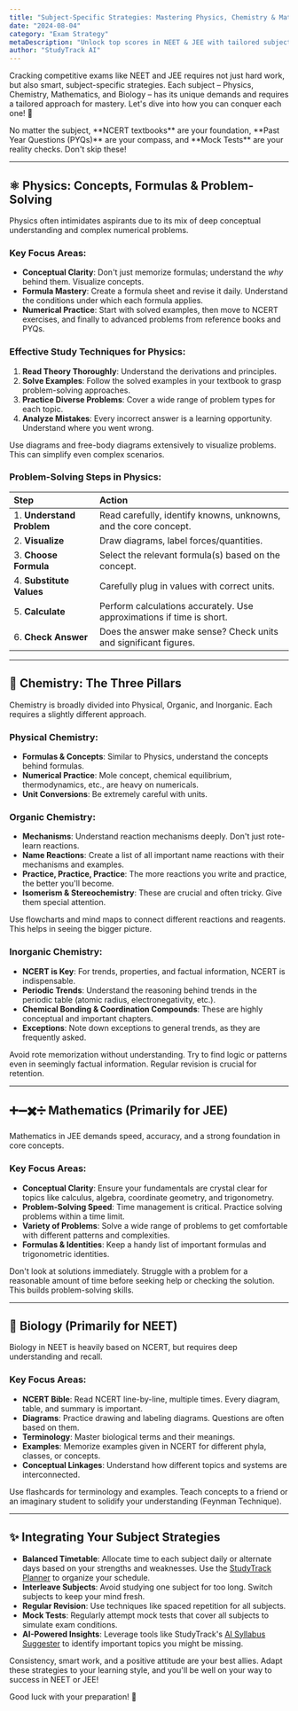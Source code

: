 ```yaml
---
title: "Subject-Specific Strategies: Mastering Physics, Chemistry & Math/Biology for NEET/JEE"
date: "2024-08-04"
category: "Exam Strategy"
metaDescription: "Unlock top scores in NEET & JEE with tailored subject-specific strategies for Physics, Chemistry, Mathematics, and Biology. Learn how to study each subject effectively."
author: "StudyTrack AI"
---
```


Cracking competitive exams like NEET and JEE requires not just hard work, but also smart, subject-specific strategies. Each subject – Physics, Chemistry, Mathematics, and Biology – has its unique demands and requires a tailored approach for mastery. Let's dive into how you can conquer each one! 🚀

<Info title="Universal Truth">
No matter the subject, **NCERT textbooks** are your foundation, **Past Year Questions (PYQs)** are your compass, and **Mock Tests** are your reality checks. Don't skip these!
</Info>

---

## ⚛️ Physics: Concepts, Formulas & Problem-Solving

Physics often intimidates aspirants due to its mix of deep conceptual understanding and complex numerical problems.

### Key Focus Areas:
*   **Conceptual Clarity**: Don't just memorize formulas; understand the *why* behind them. Visualize concepts.
*   **Formula Mastery**: Create a formula sheet and revise it daily. Understand the conditions under which each formula applies.
*   **Numerical Practice**: Start with solved examples, then move to NCERT exercises, and finally to advanced problems from reference books and PYQs.

### Effective Study Techniques for Physics:
1.  **Read Theory Thoroughly**: Understand the derivations and principles.
2.  **Solve Examples**: Follow the solved examples in your textbook to grasp problem-solving approaches.
3.  **Practice Diverse Problems**: Cover a wide range of problem types for each topic.
4.  **Analyze Mistakes**: Every incorrect answer is a learning opportunity. Understand where you went wrong.

<Tip title="Physics Pro-Tip">
Use diagrams and free-body diagrams extensively to visualize problems. This can simplify even complex scenarios.
</Tip>

### Problem-Solving Steps in Physics:

| Step                      | Action                                                                 |
| :------------------------ | :--------------------------------------------------------------------- |
| 1. **Understand Problem** | Read carefully, identify knowns, unknowns, and the core concept.       |
| 2. **Visualize**          | Draw diagrams, label forces/quantities.                                |
| 3. **Choose Formula**     | Select the relevant formula(s) based on the concept.                   |
| 4. **Substitute Values**  | Carefully plug in values with correct units.                           |
| 5. **Calculate**          | Perform calculations accurately. Use approximations if time is short.    |
| 6. **Check Answer**       | Does the answer make sense? Check units and significant figures.         |

---

## 🧪 Chemistry: The Three Pillars

Chemistry is broadly divided into Physical, Organic, and Inorganic. Each requires a slightly different approach.

### Physical Chemistry:
*   **Formulas & Concepts**: Similar to Physics, understand the concepts behind formulas.
*   **Numerical Practice**: Mole concept, chemical equilibrium, thermodynamics, etc., are heavy on numericals.
*   **Unit Conversions**: Be extremely careful with units.

### Organic Chemistry:
*   **Mechanisms**: Understand reaction mechanisms deeply. Don't just rote-learn reactions.
*   **Name Reactions**: Create a list of all important name reactions with their mechanisms and examples.
*   **Practice, Practice, Practice**: The more reactions you write and practice, the better you'll become.
*   **Isomerism & Stereochemistry**: These are crucial and often tricky. Give them special attention.

<Info title="Organic Chemistry Note">
Use flowcharts and mind maps to connect different reactions and reagents. This helps in seeing the bigger picture.
</Info>

### Inorganic Chemistry:
*   **NCERT is Key**: For trends, properties, and factual information, NCERT is indispensable.
*   **Periodic Trends**: Understand the reasoning behind trends in the periodic table (atomic radius, electronegativity, etc.).
*   **Chemical Bonding & Coordination Compounds**: These are highly conceptual and important chapters.
*   **Exceptions**: Note down exceptions to general trends, as they are frequently asked.

<Warning title="Inorganic Chemistry Pitfall">
Avoid rote memorization without understanding. Try to find logic or patterns even in seemingly factual information. Regular revision is crucial for retention.
</Warning>

---

## ➕➖✖️➗ Mathematics (Primarily for JEE)

Mathematics in JEE demands speed, accuracy, and a strong foundation in core concepts.

### Key Focus Areas:
*   **Conceptual Clarity**: Ensure your fundamentals are crystal clear for topics like calculus, algebra, coordinate geometry, and trigonometry.
*   **Problem-Solving Speed**: Time management is critical. Practice solving problems within a time limit.
*   **Variety of Problems**: Solve a wide range of problems to get comfortable with different patterns and complexities.
*   **Formulas & Identities**: Keep a handy list of important formulas and trigonometric identities.

<Tip title="Math Practice">
Don't look at solutions immediately. Struggle with a problem for a reasonable amount of time before seeking help or checking the solution. This builds problem-solving skills.
</Tip>

---

## 🧬 Biology (Primarily for NEET)

Biology in NEET is heavily based on NCERT, but requires deep understanding and recall.

### Key Focus Areas:
*   **NCERT Bible**: Read NCERT line-by-line, multiple times. Every diagram, table, and summary is important.
*   **Diagrams**: Practice drawing and labeling diagrams. Questions are often based on them.
*   **Terminology**: Master biological terms and their meanings.
*   **Examples**: Memorize examples given in NCERT for different phyla, classes, or concepts.
*   **Conceptual Linkages**: Understand how different topics and systems are interconnected.

<Info title="Biology Revision">
Use flashcards for terminology and examples. Teach concepts to a friend or an imaginary student to solidify your understanding (Feynman Technique).
</Info>

---

## ✨ Integrating Your Subject Strategies

*   **Balanced Timetable**: Allocate time to each subject daily or alternate days based on your strengths and weaknesses. Use the [StudyTrack Planner](/study-planner) to organize your schedule.
*   **Interleave Subjects**: Avoid studying one subject for too long. Switch subjects to keep your mind fresh.
*   **Regular Revision**: Use techniques like spaced repetition for all subjects.
*   **Mock Tests**: Regularly attempt mock tests that cover all subjects to simulate exam conditions.
*   **AI-Powered Insights**: Leverage tools like StudyTrack's [AI Syllabus Suggester](/ai-tools/syllabus-suggester) to identify important topics you might be missing.

<Tip title="Final Word">
Consistency, smart work, and a positive attitude are your best allies. Adapt these strategies to your learning style, and you'll be well on your way to success in NEET or JEE!
</Tip>

Good luck with your preparation! 🎯
